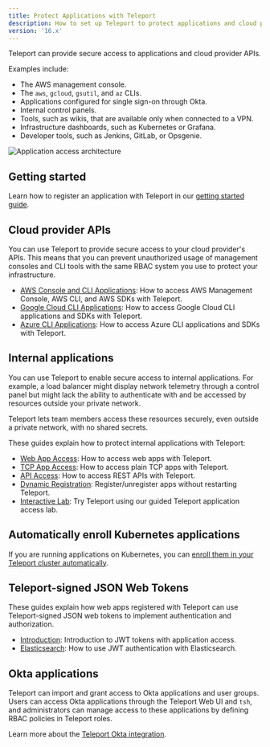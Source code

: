 ```yaml
---
title: Protect Applications with Teleport
description: How to set up Teleport to protect applications and cloud provider APIs
version: '16.x'
---
```


Teleport can provide secure access to applications and cloud provider APIs.

Examples include:

- The AWS management console.
- The `aws`, `gcloud`, `gsutil`, and `az` CLIs.
- Applications configured for single sign-on through Okta.
- Internal control panels.
- Tools, such as wikis, that are available only when connected to a VPN.
- Infrastructure dashboards, such as Kubernetes or Grafana.
- Developer tools, such as Jenkins, GitLab, or Opsgenie.

![Application access architecture](../../../../assets/architecture-033074dd7e.png)

## Getting started

Learn how to register an application with Teleport in our [getting started
guide](/ver/16.x/application-access/getting-started).

## Cloud provider APIs

You can use Teleport to provide secure access to your cloud provider's APIs.
This means that you can prevent unauthorized usage of management consoles and
CLI tools with the same RBAC system you use to protect your infrastructure.

- [AWS Console and CLI Applications](/ver/16.x/application-access/cloud-apis/aws-console): How to access
  AWS Management Console, AWS CLI, and AWS SDKs with Teleport.
- [Google Cloud CLI Applications](/ver/16.x/application-access/cloud-apis/google-cloud): How to access
  Google Cloud CLI applications and SDKs with Teleport.
- [Azure CLI Applications](/ver/16.x/application-access/cloud-apis/azure): How to access Azure CLI
  applications and SDKs with Teleport.

## Internal applications

You can use Teleport to enable secure access to internal applications. For
example, a load balancer might display network telemetry through a control panel
but might lack the ability to authenticate with and be accessed by resources
outside your private network.

Teleport lets team members access these resources securely, even outside a
private network, with no shared secrets.

These guides explain how to protect internal applications with Teleport:

- [Web App Access](/ver/16.x/application-access/guides/connecting-apps): How to access web apps with Teleport.
- [TCP App Access](/ver/16.x/application-access/guides/tcp): How to access plain TCP apps with Teleport.
- [API Access](/ver/16.x/application-access/guides/api-access): How to access REST APIs with Teleport.
- [Dynamic Registration](/ver/16.x/application-access/guides/dynamic-registration): Register/unregister apps without restarting Teleport.
- [Interactive Lab](https://play.instruqt.com/teleport/invite/rgvuva4gzkon): Try Teleport using our guided Teleport application access lab.

## Automatically enroll Kubernetes applications

If you are running applications on Kubernetes, you can [enroll them in your
Teleport cluster automatically](/ver/16.x/application-access/enroll-kubernetes-applications).

## Teleport-signed JSON Web Tokens

These guides explain how web apps registered with Teleport can use
Teleport-signed JSON web tokens to implement authentication and authorization.

- [Introduction](/ver/16.x/application-access/jwt/introduction): Introduction to JWT tokens with application access.
- [Elasticsearch](/ver/16.x/application-access/jwt/elasticsearch): How to use JWT authentication with Elasticsearch.

## Okta applications

Teleport can import and grant access to Okta applications and user groups. Users
can access Okta applications through the Teleport Web UI and `tsh`, and
administrators can manage access to these applications by defining RBAC policies
in Teleport roles.

Learn more about the [Teleport Okta integration](/ver/16.x/application-access/okta).
